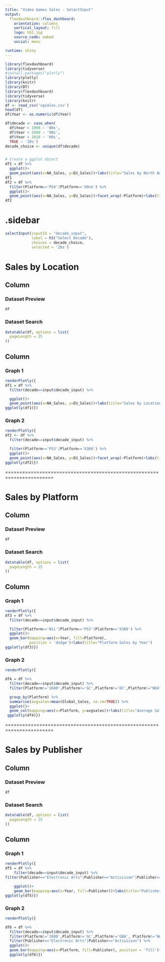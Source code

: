 ```yaml
---
title: "Video Games Sales - SelectInput"
output: 
  flexdashboard::flex_dashboard:
    orientation: columns
    vertical_layout: fill
    logo: VG1.jpg
    source_code: embed
    social: menu

runtime: shiny
---
```



```r
library(flexdashboard)
library(tidyverse)
#install.packages("plotly")
library(plotly)
library(knitr)
library(DT)
library(flexdashboard)
library(tidyverse)
library(knitr)
df <- read_csv('vgsales.csv')
head(df)
df$Year <- as.numeric(df$Year)

df$decade <- case_when(
  df$Year < 1990 ~ '80s',
  df$Year < 2000 ~ '90s',
  df$Year < 2010 ~ '00s',
  TRUE ~ '10s')
decade_choice <- unique(df$decade)


# Create a ggplot object
df1 = df %>% 
  ggplot()+
  geom_point(aes(x=NA_Sales, y=EU_Sales))+labs(title="Sales by North America and Europe", caption="For males, there are more stays over 500 days for people under 40 years old. But there are no major differences between genders")
df1
df2 = df %>% 
  filter(Platform=='PS4'|Platform=='XOne') %>% 
  ggplot()+
  geom_point(aes(x=NA_Sales, y=EU_Sales))+facet_wrap(~Platform)+labs(title="Sales by PS4 and Xbox One", caption="There are more North American sales than European in general")
df2

```
{.sidebar}
=======================================================================
```r

selectInput(inputId = "decade_input", 
            label = h3("Select Decade"),
            choices = decade_choice, 
            selected = '20s')


```

Sales by Location
=======================================================================

Column {data-width=500, .tabset}
-----------------------------------------------------------------------

### Dataset Preview

```r
df
```

### Dataset Search

```r
datatable(df, options = list(
  pageLength = 25
))
```
Column {data-width=500}
-----------------------------------------------------------------------

### Graph 1

```r
renderPlotly({
df1 = df %>% 
  filter(decade==input$decade_input) %>%

  ggplot()+
  geom_point(aes(x=NA_Sales, y=EU_Sales))+labs(title="Sales by Location")
ggplotly(df1)})


```

### Graph 2

```r

renderPlotly({
df2 <- df %>% 
  filter(decade==input$decade_input) %>%

  filter(Platform=='PS3'|Platform=='X360') %>% 
  ggplot()+
  geom_point(aes(x=NA_Sales, y=EU_Sales))+facet_wrap(~Platform)+labs(title="PS3 and Xbox One Sales by Location")
ggplotly(df2)})

```
=======================================================================

Sales by Platform
=======================================================================

Column {data-width=500, .tabset}
-----------------------------------------------------------------------

### Dataset Preview

```r
df
```


### Dataset Search

```r
datatable(df, options = list(
  pageLength = 25
))
```
Column {data-width=500}
-----------------------------------------------------------------------

### Graph 1

```r

renderPlotly({
df3 = df %>% 
  filter(decade==input$decade_input) %>%

  filter(Platform=='Wii'|Platform=='PS3'|Platform=='X360') %>% 
  ggplot()+ 
  geom_bar(mapping=aes(x=Year, fill=Platform), 
           position = 'dodge')+labs(title="Platform Sales by Year")
ggplotly(df3)})

```

### Graph 2

```r

renderPlotly({

df4 = df %>% 
  filter(decade==input$decade_input) %>%
  filter(Platform!='2600',Platform!='GC',Platform!='DC',Platform!="N64",Platform!='PSP',Platform!='PSV') %>% 

  group_by(Platform) %>% 
  summarise(avgsales=mean(Global_Sales, na.rm=TRUE)) %>% 
  ggplot()+ 
  geom_col(mapping=aes(x=Platform, y=avgsales))+labs(title="Average Sales by Platform")
 ggplotly(df4)})


```

=======================================================================

Sales by Publisher
=======================================================================

Column {data-width=500, .tabset}
-----------------------------------------------------------------------

### Dataset Preview

```r
df
```


### Dataset Search

```r
datatable(df, options = list(
  pageLength = 25
))
```
Column {data-width=500}
-----------------------------------------------------------------------

### Graph 1

```r

renderPlotly({
df5 = df %>% 
    filter(decade==input$decade_input) %>%
filter(Publisher=="Electronic Arts"|Publisher=="Activision"|Publisher=="Nintendo") %>% 

    ggplot()+
    geom_bar(mapping=aes(x=Year, fill=Publisher))+labs(title="Publisher Sales by Year")
ggplotly(df5)})

```

### Graph 2

```r
renderPlotly({

df6 = df %>% 
  filter(decade==input$decade_input) %>%
  filter(Platform!='2600',Platform!='GC',Platform!='GBA', Platform!='N64',Platform!='GB',Platform!='PSP',Platform!='PSV',Platform!='WiiU') %>% 
  filter(Publisher=="Electronic Arts"|Publisher=="Activision") %>% 
  ggplot()+
  geom_bar(mapping=aes(x=Platform, fill=Publisher), position = 'fill')+labs(title="Percentage of Publisher Sales")
  ggplotly(df6)})



```
